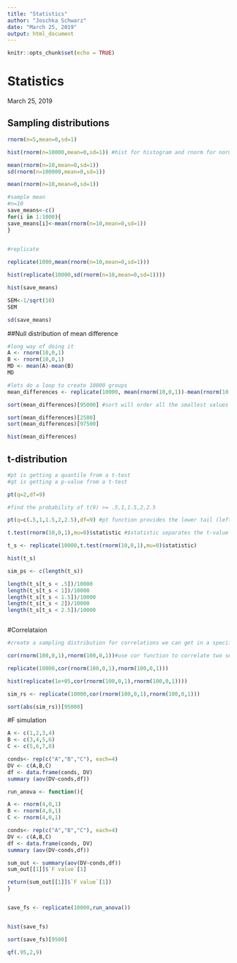 ```yaml
---
title: "Statistics"
author: "Joschka Schwarz"
date: "March 25, 2019"
output: html_document
---
```


```r
knitr::opts_chunk$set(echo = TRUE)
```

# Statistics

March 25, 2019

## Sampling distributions

```r
rnorm(n=5,mean=0,sd=1)
```

```r
hist(rnorm(n=10000,mean=0,sd=1)) #hist for histogram and rnorm for normal distribution

mean(rnorm(n=10,mean=0,sd=1))
sd(rnorm(n=100000,mean=0,sd=1))

mean(rnorm(n=10,mean=0,sd=1))
```

```r
#sample mean
#n=10
save_means<-c()
for(i in 1:1000){
save_means[i]<-mean(rnorm(n=10,mean=0,sd=1))
}
  

```

```r
#replicate

replicate(1000,mean(rnorm(n=10,mean=0,sd=1)))

hist(replicate(10000,sd(rnorm(n=10,mean=0,sd=1))))

hist(save_means)

SEM<-1/sqrt(10)
SEM

sd(save_means)
```
##Null distribution of mean difference

```r
#long way of doing it
A <- rnorm(10,0,1)
B <- rnorm(10,0,1)
MD <- mean(A)-mean(B)
MD

#lets do a loop to create 10000 groups
mean_differences <- replicate(10000, mean(rnorm(10,0,1))-mean(rnorm(10,0,1)))

sort(mean_differences)[95000] #sort will order all the smallest values to the largest values-includes all 10000 numbers. The cutoff numbers in the bracket are found by .95*10000 for critical value

sort(mean_differences)[2500]
sort(mean_differences)[97500]

hist(mean_differences)
```
## t-distribution

```r
#pt is getting a quantile from a t-test
#qt is getting a p-value from a t-test

pt(q=2,df=9)

#find the probability of t(9) >= .5,1,1.5,2,2.5

pt(q=c(.5,1,1.5,2,2.5),df=9) #pt function provides the lower tail (left side) of the graph

t.test(rnorm(10,0,1),mu=0)$statistic #$statistic separates the t-value and lists it alone (without t-test results)

t_s <- replicate(10000,t.test(rnorm(10,0,1),mu=0)$statistic)

hist(t_s)

sim_ps <- c(length(t_s))

length(t_s[t_s < .5])/10000
length(t_s[t_s < 1])/10000
length(t_s[t_s < 1.5])/10000
length(t_s[t_s < 2])/10000
length(t_s[t_s < 2.5])/10000



```

#Correlataion

```r
#create a sampling distribution for correlations we can get in a specific situation

cor(rnorm(100,0,1),rnorm(100,0,1))#use cor function to correlate two sets

replicate(10000,cor(rnorm(100,0,1),rnorm(100,0,1)))

hist(replicate(1e+05,cor(rnorm(100,0,1),rnorm(100,0,1))))

sim_rs <- replicate(10000,cor(rnorm(100,0,1),rnorm(100,0,1)))

sort(abs(sim_rs))[95000]
```

#F simulation

```r
A <- c(1,2,3,4)
B <- c(3,4,5,6)
C <- c(5,6,7,8)

conds<- rep(c("A","B","C"), each=4)
DV <- c(A,B,C)
df <- data.frame(conds, DV)
summary (aov(DV~conds,df))
```

```r
run_anova <- function(){

A <- rnorm(4,0,1)
B <- rnorm(4,0,1)
C <- rnorm(4,0,1)

conds<- rep(c("A","B","C"), each=4)
DV <- c(A,B,C)
df <- data.frame(conds, DV)
summary (aov(DV~conds,df))

sum_out <- summary(aov(DV~conds,df))
sum_out[[1]]$`F value`[1]

return(sum_out[[1]]$`F value`[1])
}


save_fs <- replicate(10000,run_anova())


hist(save_fs)

sort(save_fs)[9500]

qf(.95,2,9)
```